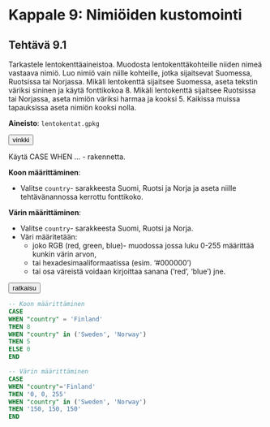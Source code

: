 # Kappale 9: Nimiöiden kustomointi

## Tehtävä 9.1

Tarkastele lentokenttäaineistoa. Muodosta lentokenttäkohteille niiden nimeä vastaava nimiö. Luo nimiö vain niille kohteille, jotka sijaitsevat Suomessa, Ruotsissa tai Norjassa. Mikäli lentokenttä sijaitsee Suomessa, aseta tekstin väriksi sininen ja käytä fonttikokoa 8. Mikäli lentokenttä sijaitsee Ruotsissa tai Norjassa, aseta nimiön väriksi harmaa ja kooksi 5. Kaikissa muissa tapauksissa aseta nimiön kooksi nolla.

**Aineisto**: ```lentokentat.gpkg```

<button onclick="toggleAnswer(this)" class="btn answer_btn">vinkki</button>

::: hidden-box
Käytä CASE WHEN ... - rakennetta.

**Koon määrittäminen**:

- Valitse ```country```- sarakkeesta Suomi, Ruotsi ja Norja ja aseta niille tehtävänannossa kerrottu fonttikoko.

**Värin määrittäminen**:

- Valitse ```country```- sarakkeesta Suomi, Ruotsi ja Norja.
- Väri määritetään:
  - joko RGB (red, green, blue)- muodossa jossa luku 0-255 määrittää kunkin värin arvon, 
  - tai hexadesimaaliformaatissa (esim. '#000000')
  - tai osa väreistä voidaan kirjoittaa sanana ('red', 'blue') jne.
:::

<button onclick="toggleAnswer(this)" class="btn answer_btn">ratkaisu</button>

::: hidden-box
::: code-box
``` sql
-- Koon määrittäminen
CASE
WHEN "country" = 'Finland'
THEN 8
WHEN "country" in ('Sweden', 'Norway')
THEN 5
ELSE 0
END

-- Värin määrittäminen
CASE
WHEN "country"='Finland'
THEN '0, 0, 255'
WHEN "country" in ('Sweden', 'Norway')
THEN '150, 150, 150'
END
```
:::
:::